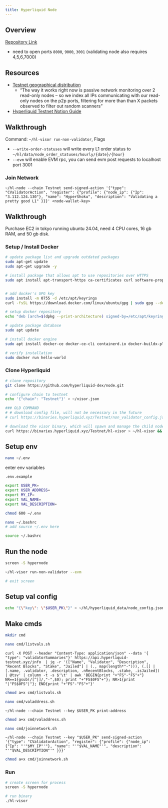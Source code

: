 ```yaml
---
title: Hyperliquid Node
---
```


## Overview

[Repository Link](https://github.com/hyperliquid-dex/node)

- need to open ports `8000`, `9000`, `3001` (validating node also requires 4,5,6,7000)

## Resources

- [Testnet geographical distribution](https://validao.xyz/#maps-hyperliquid-testnet)
    - "The way it works right now is passive network monitoring over 2 read-only nodes -- so we index all IPs communicating with our read-only nodes on the p2p ports, filtering for more than than X packets observed to filter out random scanners"
- [Hyperliquid Testnet Notion Guide](https://firstset.notion.site/Hyperliquid-Testnet-ce49a7996be24eb5803661447349a427?pvs=4)

## Walkthrough

Command: `~/hl-visor run-non-validator`, Flags

- `--write-order-statuses` will write every L1 order status to `~/hl/data/node_order_statuses/hourly/{date}/{hour}`
- `--evm` will enable EVM rpc, you can send evm post requests to localhost port 3001

### Join Network

`~/hl-node --chain Testnet send-signed-action '{"type": "CValidatorAction", "register": {"profile": {"node_ip": {"Ip": "3.112.124.130"}, "name": "HyperShoku", "description": "Validating a pretty good L1" }}}' <node-wallet-key>`

## Walkthrough

Purchase EC2 in tokyo running ubuntu 24.04, need 4 CPU cores, 16 gb RAM, and 50 gb disk.

### Setup / Install Docker

```bash
# update package list and upgrade outdated packages
sudo apt-get update
sudo apt-get upgrade -y

# install package that allows apt to use repositories over HTTPS
sudo apt install apt-transport-https ca-certificates curl software-properties-common -y


# add docker's GPG key
sudo install -m 0755 -d /etc/apt/keyrings
curl -fsSL https://download.docker.com/linux/ubuntu/gpg | sudo gpg --dearmor -o /etc/apt/keyrings/docker.gpg

# setup docker repository 
echo "deb [arch=$(dpkg --print-architecture) signed-by=/etc/apt/keyrings/docker.gpg] https://download.docker.com/linux/ubuntu $(. /etc/os-release && echo "$VERSION_CODENAME") stable" | sudo tee /etc/apt/sources.list.d/docker.list > /dev/null

# update package database
sudo apt update

# install docker engine
sudo apt install docker-ce docker-ce-cli containerd.io docker-buildx-plugin docker-compose-plugin -y

# verify installation
sudo docker run hello-world
```

### Clone Hyperliquid

```bash
# clone repository
git clone https://github.com/hyperliquid-dex/node.git

# configure chain to testnet 
echo '{"chain": "Testnet"}' > ~/visor.json

### OLD COMMAND
# # download config file, will not be necessary in the future
# curl https://binaries.hyperliquid.xyz/Testnet/non_validator_config.json > ~/non_validator_config.json

# download the visor binary, which will spawn and manage the child node process
curl https://binaries.hyperliquid.xyz/Testnet/hl-visor > ~/hl-visor && chmod a+x ~/hl-visor
```

## Setup env

```bash
nano ~/.env
```
enter env variables

`.env.example`
```bash
export USER_PK=
export USER_ADDRESS=
export MY_IP=
export VAL_NAME=
export VAL_DESCRIPTION=
```

```bash
chmod 600 ~/.env

nano ~/.bashrc
# add source ~/.env here 

source ~/.bashrc
```

## Run the node

```bash
screen -S hypernode

~/hl-visor run-non-validator --evm

# exit screen
```

## Setup val config

```bash
echo "{\"key\": \"$USER_PK\"}" > ~/hl/hyperliquid_data/node_config.json
```

## Make cmds

```bash
mkdir cmd 

nano cmd/listvals.sh 
```

`curl -X POST --header "Content-Type: application/json" --data '{ "type": "validatorSummaries"}' https://api.hyperliquid-testnet.xyz/info  | jq -r '(["Name", "Validator", "Description", "Recent Blocks", "Stake", "Jailed"] | (., map(length*"-"))), (.[] | [.name, .validator, .description, .nRecentBlocks, .stake, .isJailed]) | @tsv' | column -t -s $'\t' | awk 'BEGIN{print "+"FS"-"FS"+"} NR==1{gsub(/[^|]/,"-",$0); print "+"FS$0FS"+"}; NR>1{print "|"FS$0FS"|"}; END{print "+"FS"-"FS"+"}'`

```bash
chmod a+x cmd/listvals.sh 

nano cmd/valaddress.sh 
```

`~/hl-node --chain Testnet --key $USER_PK print-address`

```bash
chmod a+x cmd/valaddress.sh 

nano cmd/joinnetwork.sh
```

`~/hl-node --chain Testnet --key "$USER_PK" send-signed-action '{"type": "CValidatorAction", "register": {"profile": {"node_ip": {"Ip": "'"$MY_IP"'"}, "name": "'"$VAL_NAME"'", "description": "'"$VAL_DESCRIPTION"'" }}}'`

```bash
chmod a+x cmd/joinnetwork.sh 
```


### Run

```bash
# create screen for process
screen -S hypernode

# run binary
./hl-visor
```
